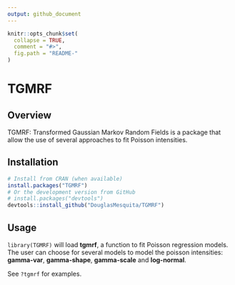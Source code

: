 ```yaml
---
output: github_document
---
```


```r
knitr::opts_chunk$set(
  collapse = TRUE,
  comment = "#>",
  fig.path = "README-"
)
```

# TGMRF

<!-- badges: start -->
<!-- [![CRAN status](https://www.r-pkg.org/badges/version/FLAMES)](https://cran.r-project.org/package=FLAMES) -->
<!-- [![Travis build status](https://travis-ci.org/DouglasMesquita/FLAMES.svg?branch=master)](https://travis-ci.org/DouglasMesquita/FLAMES) -->
<!-- [![Codecov test coverage](https://codecov.io/gh/DouglasMesquita/FLAMES/branch/master/graph/badge.svg)](https://codecov.io/gh/DouglasMesquita/FLAMES?branch=master) -->
<!-- badges: end -->

## Overview

TGMRF: Transformed Gaussian Markov Random Fields is a package that allow the use of several approaches to fit Poisson intensities.

## Installation

```r
# Install from CRAN (when available)
install.packages("TGMRF")
# Or the development version from GitHub
# install.packages("devtools")
devtools::install_github("DouglasMesquita/TGMRF")
```

## Usage

`library(TGMRF)` will load **tgmrf**, a function to fit Poisson regression models. The user can choose for several models to model the poisson intensities: **gamma-var**, **gamma-shape**, **gamma-scale** and **log-normal**.

See `?tgmrf` for examples.
